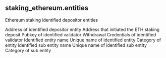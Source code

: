 ## staking_ethereum.entities 
Ethereum staking identified depositor entities

<ParamField path="depositor_address">
Address of identified depositor entity
</ParamField>
<ParamField path="tx_from">
Address that initiated the ETH staking deposit
</ParamField>
<ParamField path="pubkey">
Pubkey of identified validator
</ParamField>
<ParamField path="withdrawal_credentials">
Withdrawal Credentials of identified validator
</ParamField>
<ParamField path="entity">
Identified entity name
</ParamField>
<ParamField path="entity_unique_name">
Unique name of identified entity
</ParamField>
<ParamField path="category">
Category of entity
</ParamField>
<ParamField path="sub_entity">
Identified sub entity name
</ParamField>
<ParamField path="sub_entity_unique_name">
Unique name of identified sub entity
</ParamField>
<ParamField path="sub_entity_category">
Category of sub entity
</ParamField>
